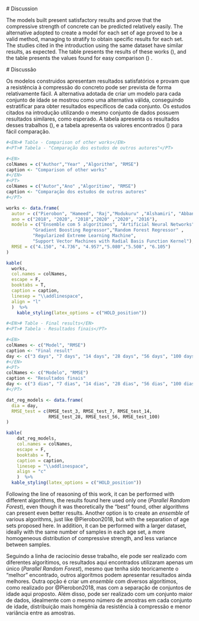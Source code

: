 <EN>
# Discussion

The models built present satisfactory results and prove that the compressive strength of concrete can be predicted relatively easily. The alternative adopted to create a model for each set of age proved to be a valid method, managing to stratify to obtain specific results for each set. The studies cited in the introduction using the same dataset have similar results, as expected. The \ref{tab:works-comparison} table presents the results of these works (\ref{show-works-comparison}), and the table \ref{tab:results} presents the values found for easy comparison (\ref{show-results}) .
</EN>

<PT>
# Discussão

Os modelos construidos apresentam resultados satisfatórios e provam que a resistência à compressão do concreto pode ser prevista de forma relativamente fácil. A alternativa adotada de criar um modelo para cada conjunto de idade se mostrou como uma alternativa válida, conseguindo estratificar para obter resultados específicos de cada conjunto. Os estudos citados na introdução utilizando o mesmo conjunto de dados possuem resultados similares, como esperado. A tabela \ref{tab:works-comparison} apresenta os resultados desses trabalhos (\ref{show-works-comparison}), e a tabela \ref{tab:results} apresenta os valores encontrados (\ref{show-results}) para fácil comparação.
</PT>


```r
#<EN># Table - Comparison of other works</EN>
#<PT># Tabela - "Comparação dos estudos de outros autores"</PT>

#<EN>
colNames = c("Author","Year" ,"Algorithm", "RMSE") 
caption <- "Comparison of other works"
#</EN>
#<PT>
colNames = c("Autor","Ano" ,"Algorítimo", "RMSE") 
caption <- "Comparação dos estudos de outros autores"
#</PT>

works <- data.frame(
  autor = c("Pierobon", "Hameed", "Raj","Modukuru" ,"Alshamiri", "Abban"),
  ano = c("2018", "2020", "2018","2020" ,"2020", "2016"),
  modelo = c("Ensemble com 5 algorítimos", "Artificial Neural Networks", 
          "Gradient Boosting Regressor","Random Forest Regressor" ,
          "Regularized Extreme Learning Machine",
          "Support Vector Machines with Radial Basis Function Kernel"),
  RMSE = c("4.150", "4.736", "4.957","5.080","5.508", "6.105")
)

kable(
  works,
  col.names = colNames,
  escape = F,
  booktabs = T,
  caption = caption,
  linesep = "\\addlinespace",
  align = "l"
  )  %>%
    kable_styling(latex_options = c("HOLD_position"))

```

```r
#<EN># Table - Final results</EN>
#<PT># Tabela - Resultados finais</PT>

#<EN>
colNames <- c("Model", "RMSE")
caption <- "Final result"
day <- c("3 days", "7 days", "14 days", "28 days", "56 days", "100 days")
#</EN>
#<PT>
colNames <- c("Modelo", "RMSE")
caption <- "Resultados finais"
day <- c("3 dias", "7 dias", "14 dias", "28 dias", "56 dias", "100 dias")
#</PT>

dat_reg_models <- data.frame(
  dia = day,
  RMSE_test = c(RMSE_test_3, RMSE_test_7, RMSE_test_14,
                RMSE_test_28, RMSE_test_56, RMSE_test_100)
)

kable(
    dat_reg_models,
    col.names = colNames,
    escape = F,
    booktabs = T,
    caption = caption,
    linesep = "\\addlinespace",
    align = "c"
    )  %>%
  kable_styling(latex_options = c("HOLD_position"))
```

<EN>
Following the line of reasoning of this work, it can be performed with different algorithms, the results found here used only one (*Parallel Random Forest*), even though it was theoretically the "best" found, other algorithms can present even better results. Another option is to create an *ensemble* of various algorithms, just like @Pierobon2018, but with the separation of age sets proposed here. In addition, it can be performed with a larger dataset, ideally with the same number of samples in each age set, a more homogeneous distribution of compressive strength, and less variance between samples.
</EN>

<PT>
Seguindo a linha de raciocínio desse trabalho, ele pode ser realizado com diferentes algorítimos, os resultados aqui encontrados utilizaram apenas um único (*Parallel Random Forest*), mesmo que tenha sido teoricamente o "melhor" encontrado, outros algorítmos podem apresentar resultados ainda melhores. Outra opção é criar um *ensemble* com diversos algorítimos, como realizado por @Pierobon2018, mas com a separação de conjuntos de idade aqui proposto. Além disso, pode ser realizado com um conjunto maior de dados, idealmente com o mesmo número de amostras em cada conjunto de idade, distribuição mais homgênia da resistência à compressão e menor variância entre as amostras.
</PT>